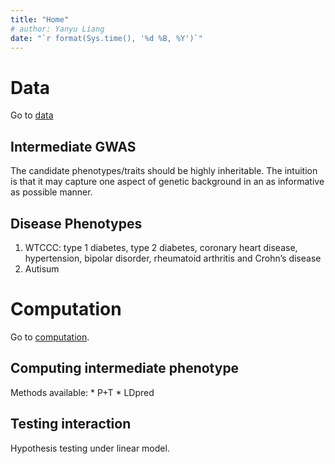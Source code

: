 ```yaml
---
title: "Home"
# author: Yanyu Liang
date: "`r format(Sys.time(), '%d %B, %Y')`"
---
```


# Data

Go to [data](data.html)

## Intermediate GWAS

The candidate phenotypes/traits should be highly inheritable. The intuition is that it may capture one aspect of genetic background in an as informative as possible manner.

## Disease Phenotypes

1. WTCCC: type 1 diabetes, type 2 diabetes, coronary heart disease, hypertension, bipolar disorder, rheumatoid arthritis and Crohn's disease
2. Autisum

# Computation

Go to [computation](computation.html).

## Computing intermediate phenotype

Methods available:
  * P+T
  * LDpred
  
## Testing interaction

Hypothesis testing under linear model.